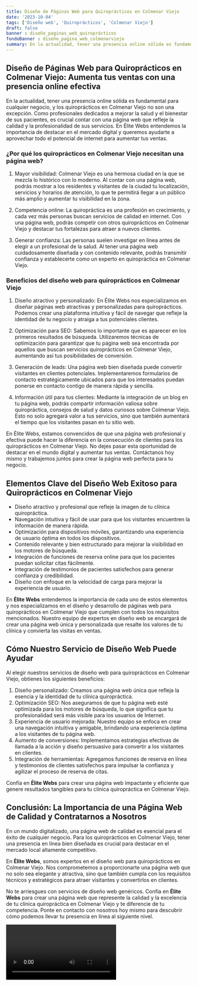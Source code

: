 ```yaml
---
title: Diseño de Páginas Web para Quiroprácticos en Colmenar Viejo
date: '2023-10-04'
tags: ['Diseño web', 'Quiroprácticos', 'Colmenar Viejo']
draft: false
banner : diseño_paginas_web_quiroprácticos
fondoBanner : diseño_pagina_web_colmenarviejo
summary: En la actualidad, tener una presencia online sólida es fundamental para cualquier negocio, y los quiroprácticos en Colmenar Viejo no son una excepción. Como profesionales dedicados a mejorar la salud y el bienestar de sus pacientes, es crucial contar con una página web que refleje la calidad y la profesionalidad de sus servicios. En Élite Webs entendemos la importancia de destacar en el mercado digital y queremos ayudarte a aprovechar todo el potencial de internet para aumentar tus ventas.
---
```


## Diseño de Páginas Web para Quiroprácticos en Colmenar Viejo: Aumenta tus ventas con una presencia online efectiva

En la actualidad, tener una presencia online sólida es fundamental para cualquier negocio, y los quiroprácticos en Colmenar Viejo no son una excepción. Como profesionales dedicados a mejorar la salud y el bienestar de sus pacientes, es crucial contar con una página web que refleje la calidad y la profesionalidad de sus servicios. En Élite Webs entendemos la importancia de destacar en el mercado digital y queremos ayudarte a aprovechar todo el potencial de internet para aumentar tus ventas.

### ¿Por qué los quiroprácticos en Colmenar Viejo necesitan una página web?

1. Mayor visibilidad: Colmenar Viejo es una hermosa ciudad en la que se mezcla lo histórico con lo moderno. Al contar con una página web, podrás mostrar a los residentes y visitantes de la ciudad tu localización, servicios y horarios de atención, lo que te permitirá llegar a un público más amplio y aumentar tu visibilidad en la zona.

2. Competencia online: La quiropráctica es una profesión en crecimiento, y cada vez más personas buscan servicios de calidad en internet. Con una página web, podrás competir con otros quiroprácticos en Colmenar Viejo y destacar tus fortalezas para atraer a nuevos clientes.

3. Generar confianza: Las personas suelen investigar en línea antes de elegir a un profesional de la salud. Al tener una página web cuidadosamente diseñada y con contenido relevante, podrás transmitir confianza y establecerte como un experto en quiropráctica en Colmenar Viejo.

### Beneficios del diseño web para quiroprácticos en Colmenar Viejo

1. Diseño atractivo y personalizado: En Élite Webs nos especializamos en diseñar páginas web atractivas y personalizadas para quiroprácticos. Podemos crear una plataforma intuitiva y fácil de navegar que refleje la identidad de tu negocio y atraiga a tus potenciales clientes.

2. Optimización para SEO: Sabemos lo importante que es aparecer en los primeros resultados de búsqueda. Utilizaremos técnicas de optimización para garantizar que tu página web sea encontrada por aquellos que buscan servicios quiroprácticos en Colmenar Viejo, aumentando así tus posibilidades de conversión.

3. Generación de leads: Una página web bien diseñada puede convertir visitantes en clientes potenciales. Implementaremos formularios de contacto estratégicamente ubicados para que los interesados puedan ponerse en contacto contigo de manera rápida y sencilla.

4. Información útil para tus clientes: Mediante la integración de un blog en tu página web, podrás compartir información valiosa sobre quiropráctica, consejos de salud y datos curiosos sobre Colmenar Viejo. Esto no solo agregará valor a tus servicios, sino que también aumentará el tiempo que los visitantes pasan en tu sitio web.

En Élite Webs, estamos convencidos de que una página web profesional y efectiva puede hacer la diferencia en la consecución de clientes para los quiroprácticos en Colmenar Viejo. No dejes pasar esta oportunidad de destacar en el mundo digital y aumentar tus ventas. Contáctanos hoy mismo y trabajemos juntos para crear la página web perfecta para tu negocio.

<GifSeo />

<Cta />

## Elementos Clave del Diseño Web Exitoso para Quiroprácticos en Colmenar Viejo

- Diseño atractivo y profesional que refleje la imagen de tu clínica quiropráctica.
- Navegación intuitiva y fácil de usar para que los visitantes encuentren la información de manera rápida.
- Optimización para dispositivos móviles, garantizando una experiencia de usuario óptima en todos los dispositivos.
- Contenido relevante y bien estructurado para mejorar la visibilidad en los motores de búsqueda.
- Integración de funciones de reserva online para que los pacientes puedan solicitar citas fácilmente.
- Integración de testimonios de pacientes satisfechos para generar confianza y credibilidad.
- Diseño con enfoque en la velocidad de carga para mejorar la experiencia de usuario.

En **Élite Webs** entendemos la importancia de cada uno de estos elementos y nos especializamos en el diseño y desarrollo de páginas web para quiroprácticos en Colmenar Viejo que cumplen con todos los requisitos mencionados. Nuestro equipo de expertos en diseño web se encargará de crear una página web única y personalizada que resalte los valores de tu clínica y convierta las visitas en ventas.

## Cómo Nuestro Servicio de Diseño Web Puede Ayudar

Al elegir nuestros servicios de diseño web para quiroprácticos en Colmenar Viejo, obtienes los siguientes beneficios:

1. Diseño personalizado: Creamos una página web única que refleja la esencia y la identidad de tu clínica quiropráctica.
2. Optimización SEO: Nos aseguramos de que tu página web esté optimizada para los motores de búsqueda, lo que significa que tu profesionalidad será más visible para los usuarios de Internet.
3. Experiencia de usuario mejorada: Nuestro equipo se enfoca en crear una navegación intuitiva y amigable, brindando una experiencia óptima a los visitantes de tu página web.
4. Aumento de conversiones: Implementamos estrategias efectivas de llamada a la acción y diseño persuasivo para convertir a los visitantes en clientes.
5. Integración de herramientas: Agregamos funciones de reserva en línea y testimonios de clientes satisfechos para impulsar la confianza y agilizar el proceso de reserva de citas.

Confía en **Élite Webs** para crear una página web impactante y eficiente que genere resultados tangibles para tu clínica quiropráctica en Colmenar Viejo.

## Conclusión: La Importancia de una Página Web de Calidad y Contratarnos a Nosotros

En un mundo digitalizado, una página web de calidad es esencial para el éxito de cualquier negocio. Para los quiroprácticos en Colmenar Viejo, tener una presencia en línea bien diseñada es crucial para destacar en el mercado local altamente competitivo.

En **Élite Webs**, somos expertos en el diseño web para quiroprácticos en Colmenar Viejo. Nos comprometemos a proporcionarte una página web que no solo sea elegante y atractiva, sino que también cumpla con los requisitos técnicos y estratégicos para atraer visitantes y convertirlos en clientes.

No te arriesgues con servicios de diseño web genéricos. Confía en **Élite Webs** para crear una página web que represente la calidad y la excelencia de tu clínica quiropráctica en Colmenar Viejo y te diferencie de tu competencia. Ponte en contacto con nosotros hoy mismo para descubrir cómo podemos llevar tu presencia en línea al siguiente nivel.

<Video />

<CtaBot job='Quiroprácticos' city='Colmenar Viejo'/>

<Gmaps query='Colmenar Viejo+españa+maps' />
